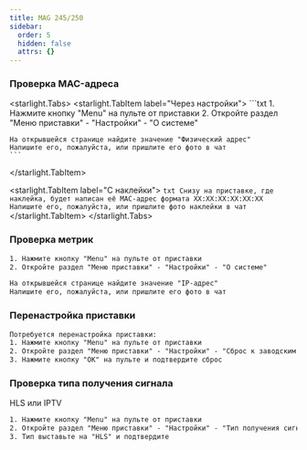 ```yaml
---
title: MAG 245/250
sidebar:
  order: 5
  hidden: false
  attrs: {}
---
```

### Проверка MAC-адреса

<starlight.Tabs>
  <starlight.TabItem label="Через настройки">
    ```txt
    1. Нажмите кнопку "Menu" на пульте от приставки
    2. Откройте раздел "Меню приставки" - "Настройки" - "О системе"

    На открывшейся странице найдите значение "Физический адрес"
    Напишите его, пожалуйста, или пришлите его фото в чат
    ```
  </starlight.TabItem>

  <starlight.TabItem label="С наклейки">
    ```txt
    Снизу на приставке, где наклейка, будет написан её MAC-адрес формата XX:XX:XX:XX:XX:XX
    Напишите его, пожалуйста, или пришлите фото наклейки в чат
    ```
  </starlight.TabItem>
</starlight.Tabs>

### Проверка метрик

```txt
1. Нажмите кнопку "Menu" на пульте от приставки
2. Откройте раздел "Меню приставки" - "Настройки" - "О системе"

На открывшейся странице найдите значение "IP-адрес"
Напишите его, пожалуйста, или пришлите его фото в чат
```

### Перенастройка приставки

```txt
Потребуется перенастройка приставки:
1. Нажмите кнопку "Menu" на пульте от приставки
2. Откройте раздел "Меню приставки" - "Настройки" - "Сброс к заводским установкам"
3. Нажмите кнопку "ОК" на пульте и подтвердите сброс
```

### Проверка типа получения сигнала

HLS или IPTV

```txt
1. Нажмите кнопку "Menu" на пульте от приставки
2. Откройте раздел "Меню приставки" - "Настройки" - "Тип получения сигнала"
3. Тип выставьте на "HLS" и подтвердите
```
